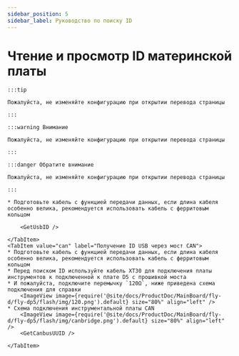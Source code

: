 ```yaml
---
sidebar_position: 5
sidebar_label: Руководство по поиску ID
---
```







# Чтение и просмотр ID материнской платы

    :::tip

    Пожалуйста, не изменяйте конфигурацию при открытии перевода страницы

    :::

    :::warning Внимание

    Пожалуйста, не изменяйте конфигурацию при открытии перевода страницы

    :::

    :::danger Обратите внимание

    Пожалуйста, не изменяйте конфигурацию при открытии перевода страницы

    :::

<Tabs>
    <TabItem value="usb" label="Получение ID USB" default>
        
    * Подготовьте кабель с функцией передачи данных, если длина кабеля особенно велика, рекомендуется использовать кабель с ферритовым кольцом
    
        <GetUsbID />
        
    </TabItem>
    <TabItem value="can" label="Получение ID USB через мост CAN">
    * Подготовьте кабель с функцией передачи данных, если длина кабеля особенно велика, рекомендуется использовать кабель с ферритовым кольцом
    * Перед поиском ID используйте кабель XT30 для подключения платы инструментов к подключенной к плате D5 с прошивкой моста
    * И пожалуйста, подключите перемычку `120Ω`, ниже приведена схема подключения для справки
        <ImageView image={require('@site/docs/ProductDoc/MainBoard/fly-d/fly-dp5/flash/img/120.png').default} size="80%" align="left" />
    * Схема подключения инструментальной платы CAN
        <ImageView image={require('@site/docs/ProductDoc/MainBoard/fly-d/fly-dp5/flash/img/canbridge.png').default} size="80%" align="left" />   
        <GetCanbusUUID />

    </TabItem>
</Tabs>